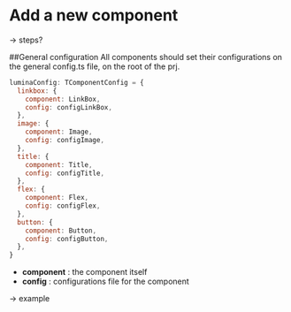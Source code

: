 
<Meta title='Docs/Components/Add new component' />

# Add a new component

-> steps? <br/>

##General configuration
All components should set their configurations on the general config.ts file, on the root of the prj.

```js
luminaConfig: TComponentConfig = {
  linkbox: {
    component: LinkBox,
    config: configLinkBox,
  },
  image: {
    component: Image,
    config: configImage,
  },
  title: {
    component: Title,
    config: configTitle,
  },
  flex: {
    component: Flex,
    config: configFlex,
  },
  button: {
    component: Button,
    config: configButton,
  },
}
```

- **component** : the component itself
- **config** : configurations file for the component

-> example
